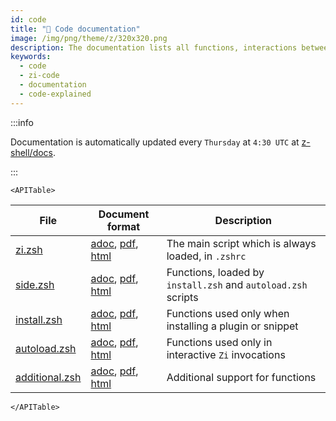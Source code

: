 ```yaml
---
id: code
title: "🔖 Code documentation"
image: /img/png/theme/z/320x320.png
description: The documentation lists all functions, interactions between them, their comments, and features.
keywords:
  - code
  - zi-code
  - documentation
  - code-explained
---
```


<!-- @format -->


:::info

Documentation is automatically updated every `Thursday` at `4:30 UTC` at [z-shell/docs][].

:::

```mdx-code-block
<APITable>
```

| File                 | Document format                   | Description                                                   |
| -------------------- | --------------------------------- | ------------------------------------------------------------- |
| [zi.zsh][2]          | [adoc][3], [pdf][4], [html][5]    | The main script which is always loaded, in `.zshrc`           |
| [side.zsh][6]        | [adoc][7], [pdf][8], [html][9]    | Functions, loaded by `install.zsh` and `autoload.zsh` scripts |
| [install.zsh][10]    | [adoc][11], [pdf][12], [html][13] | Functions used only when installing a plugin or snippet       |
| [autoload.zsh][14]   | [adoc][15], [pdf][16], [html][17] | Functions used only in interactive `Zi` invocations           |
| [additional.zsh][18] | [adoc][19], [pdf][20], [html][21] | Additional support for functions                              |

```mdx-code-block
</APITable>
```

<!-- end-of-file -->
<!-- links -->
<!-- external -->

[z-shell/docs]: https://github.com/z-shell/docs
[2]: https://github.com/z-shell/zi/blob/main/zi.zsh
[3]: https://github.com/z-shell/docs/blob/main/code/zsdoc/asciidoc/zi.zsh.adoc
[4]: https://github.com/z-shell/docs/blob/main/code/zsdoc/pdf/zi.zsh.pdf
[5]: https://z-shell.github.io/docs/code/html/zi.zsh.html
[6]: https://github.com/z-shell/zi/blob/main/lib/zsh/side.zsh
[7]: https://github.com/z-shell/docs/blob/main/code/zsdoc/asciidoc/side.zsh.adoc
[8]: https://github.com/z-shell/docs/blob/main/code/zsdoc/pdf/side.zsh.pdf
[9]: https://z-shell.github.io/docs/code/html/side.zsh.html
[10]: https://github.com/z-shell/zi/blob/main/lib/zsh/install.zsh
[11]: https://github.com/z-shell/docs/blob/main/code/zsdoc/asciidoc/install.zsh.adoc
[12]: https://github.com/z-shell/docs/blob/main/code/zsdoc/pdf/install.zsh.pdf
[13]: https://z-shell.github.io/docs/code/html/install.zsh.html
[14]: https://github.com/z-shell/zi/blob/main/lib/zsh/autoload.zsh
[15]: https://github.com/z-shell/docs/blob/main/code/zsdoc/asciidoc/autoload.zsh.adoc
[16]: https://github.com/z-shell/docs/blob/main/code/zsdoc/pdf/autoload.zsh.pdf
[17]: https://z-shell.github.io/docs/code/html/autoload.zsh.html
[18]: https://github.com/z-shell/zi/blob/main/lib/zsh/additional.zsh
[19]: https://github.com/z-shell/docs/blob/main/code/zsdoc/asciidoc/additional.zsh.adoc
[20]: https://github.com/z-shell/docs/blob/main/code/zsdoc/pdf/additional.zsh.pdf
[21]: https://z-shell.github.io/docs/code/html/additional.zsh.html
